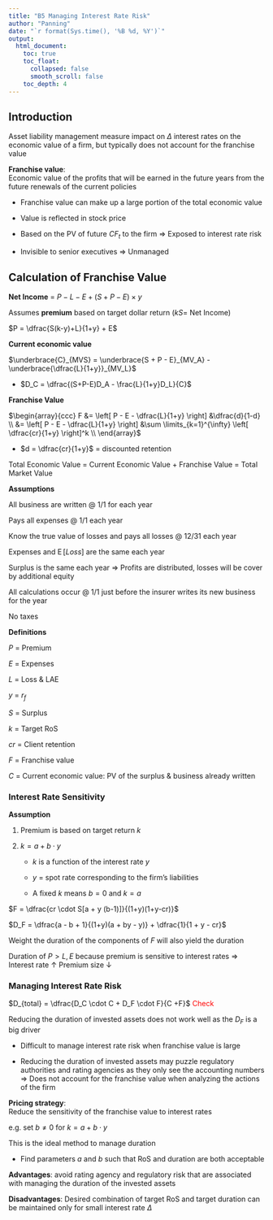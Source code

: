 ```yaml
---
title: "B5 Managing Interest Rate Risk"
author: "Panning"
date: "`r format(Sys.time(), '%B %d, %Y')`"
output: 
  html_document:
    toc: true
    toc_float:
      collapsed: false
      smooth_scroll: false
    toc_depth: 4
---
```


## Introduction

Asset liability management measure impact on $\Delta$ interest rates on the economic value of a firm, but typically does not account for the franchise value

**Franchise value**:  
Economic value of the profits that will be earned in the future years from the future renewals of the current policies

* Franchise value can make up a large portion of the total economic value

* Value is reflected in stock price

* Based on the PV of future $CF_t$ to the firm $\Rightarrow$ Exposed to interest rate risk

* Invisible to senior executives $\Rightarrow$ Unmanaged

## Calculation of Franchise Value

**Net Income** = $P - L - E + (S + P - E) \times y$

Assumes **premium** based on target dollar return ($kS =$ Net Income)

$P = \dfrac{S(k-y)+L}{1+y} + E$

**Current economic value**

$\underbrace{C}_{MVS} = \underbrace{S + P - E}_{MV_A} - \underbrace{\dfrac{L}{1+y}}_{MV_L}$

* $D_C = \dfrac{(S+P-E)D_A - \frac{L}{1+y}D_L}{C}$

**Franchise Value**

$\begin{array}{ccc}
  F &= \left[ P - E - \dfrac{L}{1+y} \right] &\dfrac{d}{1-d} \\
  &= \left[ P - E - \dfrac{L}{1+y} \right] &\sum \limits_{k=1}^{\infty} \left[ \dfrac{cr}{1+y} \right]^k \\
\end{array}$

* $d = \dfrac{cr}{1+y}$ = discounted retention

Total Economic Value = Current Economic Value + Franchise Value = Total Market Value

**Assumptions**

All business are written @ 1/1 for each year

Pays all expenses @ 1/1 each year

Know the true value of losses and pays all losses @ 12/31 each year

Expenses and $\operatorname{E}[Loss]$ are the same each year

Surplus is the same each year $\Rightarrow$ Profits are distributed, losses will be cover by additional equity

All calculations occur @ 1/1 just before the insurer writes its new business for the year

No taxes

**Definitions**

$P$ = Premium

$E$ = Expenses

$L$ = Loss & LAE

$y$ = $r_f$

$S$ = Surplus

$k$ = Target RoS

$cr$ = Client retention

$F$ = Franchise value

$C$ = Current economic value: PV of the surplus & business already written

### Interest Rate Sensitivity

**Assumption**

1) Premium is based on target return $k$

2) $k = a + b \cdot y$

    * $k$ is a function of the interest rate $y$

    * $y$ = spot rate corresponding to the firm's liabilities
    
    * A fixed $k$ means $b=0$ and $k = a$

$F = \dfrac{cr \cdot S[a + y (b-1)]}{(1+y)(1+y-cr)}$

$D_F = \dfrac{a - b + 1}{(1+y)(a + by - y)} + \dfrac{1}{1 + y - cr}$

Weight the duration of the components of $F$ will also yield the duration

Duration of $P > L, E$ because premium is sensitive to interest rates $\Rightarrow$ Interest rate $\uparrow$ Premium size $\downarrow$

### Managing Interest Rate Risk

$D_{total} = \dfrac{D_C \cdot C + D_F \cdot F}{C +F}$ <span style="color:red">Check</span>

Reducing the duration of invested assets does not work well as the $D_F$ is a big driver

* Difficult to manage interest rate risk when franchise value is large

* Reducing the duration of invested assets may puzzle regulatory authorities and rating agencies as they only see the accounting numbers $\Rightarrow$ Does not account for the franchise value when analyzing the actions of the firm

**Pricing strategy**:  
Reduce the sensitivity of the franchise value to interest rates

e.g. set $b \neq 0$ for $k = a + b \cdot y$

This is the ideal method to manage duration

* Find parameters $a$ and $b$ such that RoS and duration are both acceptable

**Advantages**: avoid rating agency and regulatory risk that are associated with managing the duration of the invested assets

**Disadvantages**: Desired combination of target RoS and target duration can be maintained only for small interest rate $\Delta$
